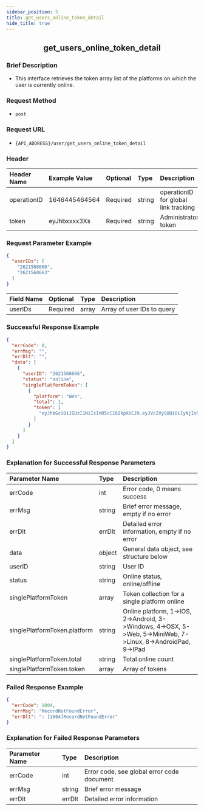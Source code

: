 ```yaml
---
sidebar_position: 5
title: get_users_online_token_detail
hide_title: true
---
```


<center>

## get_users_online_token_detail

</center>

### Brief Description
- This interface retrieves the token array list of the platforms on which the user is currently online.
### Request Method
- `post` 
### Request URL
- `{API_ADDRESS}/user/get_users_online_token_detail` 

### Header
| Header Name | Example Value | Optional | Type | Description |
|:----------- |:------------- |:-------- |:---- |:----------- |
| operationID | 1646445464564 | Required | string | operationID for global link tracking |
| token       | eyJhbxxxx3Xs  | Required | string | Administrator token |

### Request Parameter Example

```json
{
  "userIDs": [
    "2621568666",
    "2621568663"
  ]
}
```
| Field Name | Optional | Type  | Description            |
|:---------- |:-------- |:----- |:---------------------- |
| userIDs    | Required | array | Array of user IDs to query |

### Successful Response Example

```json
{
  "errCode": 0,
  "errMsg": "",
  "errDlt": "",
  "data": [
    {
      "userID": "2621568666",
      "status": "online",
      "singlePlatformToken": [
        {
          "platform": "Web",
          "total": 1,
          "token": [
            "eyJhbGciOiJIUzI1NiIsInR5cCI6IkpXVCJ9.eyJVc2VySUQiOiIyNjIxNTY4NjY2IiwiUGxhdGZvcm1JRCI6NSwiZXhwIjoxNjk1OTAyOTI1LCJuYmYiOjE2ODgxMjY2MjUsImlhdCI6MTY4ODEyNjkyNX0.ulWW0Fr9n0__1pT9qxWJw9ym8zwosveYYPyyLaUVkU4"
          ]
        }
      ]
    }
  ]
}
```
### Explanation for Successful Response Parameters

| Parameter Name           | Type   | Description |
|:------------------------ |:------ |:----------- |
| errCode                  | int    | Error code, 0 means success |
| errMsg                   | string | Brief error message, empty if no error |
| errDlt                   | errDlt | Detailed error information, empty if no error |
| data                     | object | General data object, see structure below |
| userID                   | string | User ID |
| status                   | string | Online status, online/offline |
| singlePlatformToken      | array  | Token collection for a single platform online |
| singlePlatformToken.platform | string | Online platform, 1->IOS, 2->Android, 3->Windows, 4->OSX, 5->Web, 5->MiniWeb, 7->Linux, 8->AndroidPad, 9->IPad |
| singlePlatformToken.total | string | Total online count |
| singlePlatformToken.token | array | Array of tokens |

### Failed Response Example

```json
{
  "errCode": 1004,
  "errMsg": "RecordNotFoundError",
  "errDlt": ": [1004]RecordNotFoundError"
}
```
### Explanation for Failed Response Parameters

| Parameter Name | Type   | Description                        |
|:-------------- |:------ |:---------------------------------- |
| errCode        | int    | Error code, see global error code document |
| errMsg         | string | Brief error message                |
| errDlt         | errDlt | Detailed error information         |